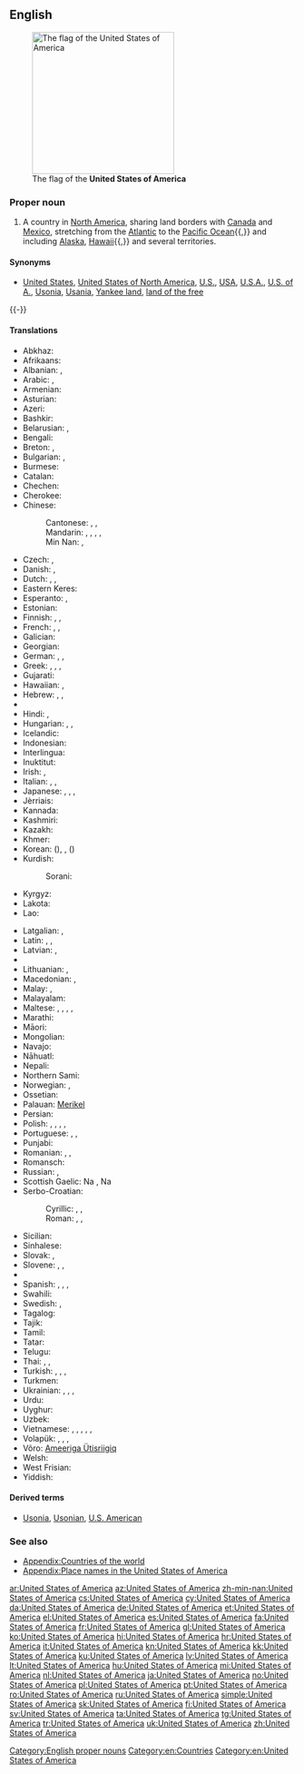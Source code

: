 ==English==
{{wikipedia|United States|United States of America}}
[[Image:Flag of the United States.svg|right|thumb|250px|The flag of the '''United States of America''']]

===Proper noun===
{{en-proper noun|head=the [[united|United]] [[states|States]] [[of]] [[America]]}}

# A country in [[North America]], sharing land borders with [[Canada]] and [[Mexico]], stretching from the [[Atlantic Ocean|Atlantic]] to the [[Pacific Ocean]]{{,}} and including [[Alaska]], [[Hawaii]]{{,}} and several territories.

====Synonyms====
* {{sense|country in North America}} [[United States]], [[United States of North America]], [[U.S.]], [[USA]], [[U.S.A.]], [[U.S. of A.]], [[Usonia]], [[Usania]], [[Yankee land]], [[land of the free]]

{{-}}

====Translations====
{{trans-top|Country in North America}}
* Abkhaz: {{t-|ab|Америка Еиду Аштатқәа|tr=Amerika Eidu Aštatķwa|sc=Cyrl}}
* Afrikaans: {{t-|af|Verenigde State van Amerika}}
* Albanian: {{t-|sq|Shtete e Bashkuara të Amerikës}}, {{t+|sq|SHBA}}
* Arabic: {{t+|ar|الولايات المتحدة الأمريكية|f-p|tr=al-wilayāt al-muttáḥidat al-ʾamrikíyya}}, {{t-|ar|الولايات المتحدة|f-p|tr=al-wilayāt al-muttáḥida}}
* Armenian: {{t-|hy|Ամերիկայի Միացյալ Նահանգներ|tr=Amerikayi Miac'yal Nahangner}}
* Asturian: {{t+|ast|Estaos Xuníos d'América|m-p}}
* Azeri: {{t+|az|Amerika Birləşmiş Ştatları}}
* Bashkir: {{tø|ba|Америка Ҡушма Штаттары|tr=Amerika Qušma Štattarı|sc=Cyrl}}
* Belarusian: {{t-|be|Злучаныя Штаты Амерыкі|m-p|tr=Zlúčanyja Štáty Améryki}}, {{t-|be|ЗША|m-p|tr=ze-še-á}}
* Bengali: {{t-|bn|মার্কিন যুক্তরাষ্ট্র|tr=markin juktôrashţrô|sc=Beng}}
* Breton: {{t-|br|Stadoù-Unanet Amerika|f-p}}, {{t-|br|SUA}}
* Bulgarian: {{t-|bg|Съединени Американски Щати|m-p|tr=Sǎedinéni Amerikánski Štáti}}, {{t-|bg|САЩ|m-p|tr=sašt}}
* Burmese: {{t-|my|အမေရိကန်ပြည်ထောင်စုသမတနိုင်ငံ|sc=Mymr|tr=ămeri.kan pyidaungzu. thămăta. naingngan}}
* Catalan: {{t-|ca|Estats Units d'Amèrica|m-p}}
* Chechen: {{tø|ce|Американ Цхьанакхетта Штаташ|tr=Amerikan Cẋanaqetta Štataš}}
* Cherokee: {{t|chr|ᏌᏊᎢᏳᎾᎵᏍᏔᏅᏍᎦᏚᎩ ᎾᎿ ᎠᎺᏰᏟ|sc=Cher}}
* Chinese:
*: Cantonese: {{tø|yue|美利堅合眾國|tr=mei5lei6gin1hap6zung3gwok3|sc=Hani}}, {{tø|yue|美國|tr=mei5gwok3|sc=Hani}}, {{tø|yue|美|tr=mei5|sc=Hani}}
*: Mandarin: {{t|cmn|美利堅合眾國|sc=Hani}}, {{t-|cmn|美利坚合众国|tr=[[Měilìjiān Hézhòngguó]]|sc=Hani}}, {{t-|cmn|美國|sc=Hani}}, {{t-|cmn|美国|tr=[[Měiguó]]|sc=Hani}}, {{t-|cmn|美|tr=[[Měi]]-|sc=Hani}}
*: Min Nan: {{t-|nan|米國|sc=Hans}}, {{t+|nan|米国|tr=[[Bí-kok]]|sc=Hans}}
* Czech: {{t+|cs|Spojené státy americké|m-p}}, {{t-|cs|Spojené státy|m-p}}
* Danish: {{t-|da|Amerikas Forenede Stater}}, {{t-|da|Forenede Stater}}
* Dutch: {{t+|nl|Verenigde Staten van Amerika|f-p}}, {{t+|nl|Verenigde Staten}}, {{t-|nl|VS}}
* Eastern Keres: {{tø|kee|'Amelika-hui-pu-'ia}}
* Esperanto: {{t+|eo|Usono}}, {{t+|eo|Unuiĝintaj Ŝtatoj de Ameriko}}
* Estonian: {{t+|et|Ameerika Ühendriigid}}
* Finnish: {{t+|fi|Amerikan yhdysvallat}}, {{t+|fi|Yhdysvallat}}, {{t+|fi|USA}}
* French: {{t+|fr|États-Unis d'Amérique|m-p}}, {{t+|fr|États-Unis|m-p}}, {{t-|fr|É-U}}
* Galician: {{t+|gl|Estados Unidos de América|m-p}}
* Georgian: {{t-|ka|ამერიკის შეერთებული შტატები|tr=amerikis šeert'ebuli štatebi|sc=Geor}}
* German: {{t+|de|Vereinigte Staaten von Amerika|m-p}}, {{t+|de|Vereinigte Staaten|m-p}}, {{t+|de|USA|m-p|f-s}}
* Greek: {{t+|el|Ηνωμένες Πολιτείες της Αμερικής|f-p|tr=Inoménes Politeíes tis Amerikís}} {{qualifier|official}}, {{t-|el|Ηνωμένες Πολιτείες Αμερικής|f-p|tr=Inoménes Politeíes Amerikís}}, {{t+|el|Ηνωμένες Πολιτείες|f-p|tr=Inoménes Politeíes}}, {{t+|el|ΗΠΑ|f-p|tr=IPA}}
* Gujarati: {{t-|gu|સંયુકત રાજ્ય અમેરિકા|tr=sanyukat rājya amērikā|sc=Gujr}}
* Hawaiian: {{tø|haw|ʻAmelika Huipūʻia}}, {{tø|haw|ʻAmelika Hui}}
* Hebrew: {{t-|he|ארצות הברית של אמריקה|tr=Artsot ha-Brit shel Amerika}}, {{t+|he|ארצות הברית|tr=Artsot ha-Brit}}, {{t-|he|ארה״ב|tr=ARH-B}}
* {{trreq|hil}}
* Hindi: {{t-|hi|संयुक्त राज्य अमरीका|tr=sanyukta rājya amrīkā}}, {{t-|hi|संयुक्त राष्ट्र अमरीका|tr=sanyukta rāṣṭra amrīkā}}
* Hungarian: {{t+|hu|Amerikai Egyesült Államok}}, {{t+|hu|Egyesült Államok}}, {{t+|hu|USA}}
* Icelandic: {{t-|is|Bandaríka|n}}
* Indonesian: {{t-|id|Amerika Serikat}}
* Interlingua: {{t-|ia|Statos Unite de America}}
* Inuktitut: {{t|iu|ᐊᒥᐊᓕᑲ|sc=Cans}}
* Irish: {{t-|ga|Stáit Aontaithe Mheiriceá}}, {{t-|ga|Meiriceá}}
* Italian: {{t+|it|Stati Uniti d'America|m-p}}, {{t+|it|Stati Uniti|m-p}}, {{t-|it|SUA}}
* Japanese: {{t+|ja|米国|tr=べいこく, Béikoku}}, {{t+|ja|アメリカ合衆国|tr=アメリカがっしゅうこく, Amerika Gasshūkoku}}, {{t+|ja|米|tr=べい, Bei-}}, {{t+|ja|アメリカ|tr=Amerika|sc=Jpan}}
* Jèrriais: {{tø|roa-jer|Êtats Unnis d'Améthique|m-p}}
* Kannada: {{t-|kn|ಅಮೇರಿಕ ಸಂಯುಕ್ತ ಸಂಸ್ಥಾನ|tr=amērik sanyukta sansthān|sc=Knda}}
* Kashmiri: {{t-|ks|संयुक्त राज्‍य अमेरिका|tr=sanyukta rājya amerikā|sc=ks-Arab}}
* Kazakh: {{t|kk|Америка Құрама Штаттары|tr=Amerika Qurama Ştattarı|sc=Cyrl}}
* Khmer: {{t-|km|សហរដ្ឋអាមេរិក|tr=sahā rōŭt āmērik|sc=Khmr}}
* Korean: {{t+|ko|미국|tr=Miguk|sc=Kore}} ({{t+|ko|美國|sc=Kore}}), {{t+|ko|아메리카 합중국|tr=Amerika Hapjungguk|sc=Kore}}, {{t-|ko|미합중국|tr=Mihapjungguk|sc=Kore}} ({{t-|ko|美合衆國|sc=Kore}})
* Kurdish:
*: Sorani: {{t-|ku|دەولەتێن یەکبوویییێن ئەمەریکایێ|tr=Dewletên Yekbûyîyên Emerîkayê|sc=ku-Arab}}
* Kyrgyz: {{t-|ky|Америка Кошмо Штаттары|tr=Amerika Koşmo Ştattarı|sc=Cyrl}}
* Lakota: {{tø|lkt|Mílahaŋska Tȟamákȟočhe}}
* Lao: {{t-|lo|ສະຫະລັດອະເມລິກາ|tr=saha lat 'ameelikaa|sc=Laoo}}
{{trans-mid}}
* Latgalian: {{tø|ltg|Amerikys Saškiertuos Vaļsteibys}}, {{tø|ltg|ASV}}
* Latin: {{t-|la|Civitates Foederatae Americae}}, {{t-|la|Respublicae Unitae Americae}}, {{t-|la|Status Uniti Americae}}
* Latvian: {{t+|lv|Amerikas Savienotās Valstis}}, {{t-|lv|ASV}}
* {{trreq|lzz}}
* Lithuanian: {{t+|lt|Jungtinės Amerikos Valstijos}}, {{t+|lt|JAV}}
* Macedonian: {{t-|mk|Соединети Американски Држави|f-p|tr=Soedíneti Ameríkanski D'ržavi}}, {{t-|mk|САД|f-p|tr=SAD}}
* Malay: {{t-|ms|Amerika Syarikat}}, {{t-|ms|AS}}
* Malayalam: {{t-|ml|അമേരിക്കൻ ഐക്യനാടുകൾ|sc=Mlym}}
* Maltese: {{t-|mt|Stati Uniti ta' l-Amerika}}, {{t-|mt|l-Istati Uniti ta' l-Amerika}}, {{t-|mt|Stati Uniti}}, {{t-|mt|l-Istati Uniti}}, {{t-|mt|USA}}
* Marathi: {{t-|mr|अमेरिकेची संयुक्त संस्थाने|tr=amerikecī sanyukta sansthāne|sc=Deva}}
* Māori: {{t|mi|Hononga-o-Amerika}}
* Mongolian: {{t+|mn|Америкийн Нэгдсэн Улс|tr=Amerikiyn Negdsen Uls|sc=Cyrl}}
* Navajo: {{tø|nv|Wááshindoon bikéyah ałhidadiidzooígíí}}
* Nāhuatl: {{t|nah|Tlacetilīlli Tlahtohcāyōtl Ixachitlān}}
* Nepali: {{t-|ne|संयुक्त राज्य अमेरिका|tr=sanyukta rājya amerikā|sc=Deva}}
* Northern Sami: {{tø|se|Amerihká ovttastuvvan stáhtat}}
* Norwegian: {{t+|no|Amerikas forente stater}}, {{t-|no|De forente stater}}
* Ossetian: {{tø|os|Америкӕйы Иугонд Штаттӕ|tr=Amerikæjy Iugond Štattæ|sc=Cyrl}}
* Palauan: [[Merikel]]
* Persian: {{t-|fa|ایالات متحده آمریکا|tr=Eyâlât-e Mottahede-ye Âmrikâ|alt=ایالات متحدۀ آمریکا|sc=fa-Arab}}
* Polish: {{t+|pl|Stany Zjednoczone Ameryki|m-p}}, {{t-|pl|Stany Zjednoczone Ameryki Północnej}}, {{t+|pl|Stany Zjednoczone}}, {{qualifier|colloquial}} {{t+|pl|Stany}}, {{t+|pl|USA}}
* Portuguese: {{t+|pt|Estados Unidos da América|m-p}}, {{t+|pt|Estados Unidos|m-p}}, {{t+|pt|EUA}}
* Punjabi: {{t-|pa|ਸੰਯੁਕਤ ਰਾਜ ਅਮਰੀਕਾ|tr=sayukat rāj amrīkā|sc=Guru}}
* Romanian: {{t+|ro|Statele Unite ale Americii|f-p}}, {{t+|ro|SUA}}, {{t-|ro|Statele Unite|n-p}}
* Romansch: {{t-|rm|Stadis Unids da l'America|m}}
* Russian: {{t+|ru|Соединённые Штаты Америки|m-p|tr=Sojedinjónnyje Štáty Amériki}}, {{t+|ru|США|m-p|tr=sɛ-šɛ-á}}
* Scottish Gaelic: Na {{t-|gd|Stàitean Aonaichte|f-p}}, Na {{t-|gd|Stàitean Aonaichte na h-Aimeireaga|f-p}}
* Serbo-Croatian:
*: Cyrillic: {{t-|sh|Сједињене Америчке Државе|f-p|sc=Cyrl}}, {{t-|sh|Америка|f}}, {{t-|sh|САД|f-p|sc=Cyrl}}
*: Roman: {{t+|sh|Sjedinjene Američke Države|f-p}}, {{t-|sh|Amerika}}, {{t-|sh|SAD|f-p}}
* Sicilian: {{t-|scn|Stati Uniti dâ Mèrica|m-p}}
* Sinhalese: {{t-|si|ඇමරිකානු එක්සත් ජනපදය|tr=æmarikānu eksat janapadaya|sc=Sinh}}
* Slovak: {{t-|sk|Spojené Štáty Americké|m-p}}, {{t-|sk|USA}}
* Slovene: {{t-|sl|Združene države Amerike|f-p}}, {{t-|sl|Združene države|f-p}}, {{t+|sl|ZDA}}
* {{trreq|st}}
* Spanish: {{t+|es|Estados Unidos de América|m-p}}, {{t+|es|Estados Unidos|m-p}}, {{t-|es|EE. UU.|m-p}}, {{t-|es|EEUU|m-p}}
* Swahili: {{t-|sw|Muungano wa Madola ya Amerika}}
* Swedish: {{t+|sv|Amerikas förenta stater}}, {{t+|sv|Förenta staterna}}
* Tagalog: {{t-|tl|Estados Unidos ng Amerika}}
* Tajik: {{t-|tg|Иёлоти Муттаҳидаи Амриқо|tr=Iyoloti Muttahidai Amriqo|sc=Cyrl}}
* Tamil: {{t+|ta|அமெரிக்க ஐக்கிய நாடு|tr=amerikka aikkiya nāṭu|sc=Taml}}
* Tatar: {{t-|tt|Америка Кушма Штатлары|tr=Amerika Quşma Ştatları|sc=Cyrl}}
* Telugu: {{t+|te|అమెరికా సంయుక్త రాష్ట్రాలు|tr=amerikā sanyukta rāṣṭrAlu|sc=Telu}}
* Thai: {{t+|th|สหรัฐอเมริกา|tr=sàhà rát àmayrígaa}}, {{t-|th|อเมริกา|tr=àmayrígaa}}, {{t-|th|ประเทศสหรัฐอเมริกา|tr=bpràtêt sàhà rát àmayrígaa}}
* Turkish: {{t+|tr|Amerika Birleşik Devletleri}}, {{t-|tr|Birleşik Devletler}}, {{t+|tr|ABD}}, {{t+|tr|Amerika}}
* Turkmen: {{t-|tk|Amerikanyň Birleşen Ştatlary}}
* Ukrainian: {{t+|uk|Сполучені Штати Америки|m-p|tr=Spolúčeni Štáty Améryki}}, {{t+|uk|США|m-p|tr=se-še-á}}, {{t-|uk|Злучені Штати Америки|m-p|tr=Zlúčeni Štáty Améryki}}, {{t-|uk|ЗША|m-p|tr=ze-še-á}}
* Urdu: {{t-|ur|ریاستہائے متحدہ امریکہ|tr=riyaastahaa'e muttaHidah amriikaa}}
* Uyghur: {{t-|ug|ئامېرىكا قوشما شتاتلىرى|tr=’amerika quşma ştatleri|sc=Arab}}
* Uzbek: {{t-|uz|Amerika Qo'shma Shtatlari}}
* Vietnamese: {{t+|vi|Hoa Kỳ}}, {{t-|vi|Nước Mỹ}}, {{t-|vi|Mỹ Quốc}}, {{t-|vi|Hợp chúng quốc Hoa Kỳ}}, {{t-|vi|HK}}, {{t+|vi|Mỹ}}
* Volapük: {{t+|vo|Lamerikän}}, {{t-|vo|Tats-Pebalöl Nolüda-Meropa}}, {{t-|vo|Tats-Pebalöl Meropa}}, {{t+|vo|Tats-Pebalöl}}
* Võro: [[Ameeriga Ütisriigiq]]
* Welsh: {{t+|cy|Unol Daleithiau America}}
* West Frisian: {{t+|fy|Feriene Steaten fan Amearika}}
* Yiddish: {{t-|yi|פֿאַראייניקטע שטאַטן|p|tr=Fareynikte Shtatn}}
{{trans-bottom}}

====Derived terms====
* [[Usonia]], [[Usonian]], [[U.S. American]]

===See also===
* [[Appendix:Countries of the world]]
* [[Appendix:Place names in the United States of America]]

[[Category:English proper nouns]]
[[Category:en:Countries]]
[[Category:en:United States of America]]

[[ar:United States of America]]
[[az:United States of America]]
[[zh-min-nan:United States of America]]
[[cs:United States of America]]
[[cy:United States of America]]
[[da:United States of America]]
[[de:United States of America]]
[[et:United States of America]]
[[el:United States of America]]
[[es:United States of America]]
[[fa:United States of America]]
[[fr:United States of America]]
[[gl:United States of America]]
[[ko:United States of America]]
[[hi:United States of America]]
[[hr:United States of America]]
[[it:United States of America]]
[[kn:United States of America]]
[[kk:United States of America]]
[[ku:United States of America]]
[[lv:United States of America]]
[[lt:United States of America]]
[[hu:United States of America]]
[[mi:United States of America]]
[[nl:United States of America]]
[[ja:United States of America]]
[[no:United States of America]]
[[pl:United States of America]]
[[pt:United States of America]]
[[ro:United States of America]]
[[ru:United States of America]]
[[simple:United States of America]]
[[sk:United States of America]]
[[fi:United States of America]]
[[sv:United States of America]]
[[ta:United States of America]]
[[tg:United States of America]]
[[tr:United States of America]]
[[uk:United States of America]]
[[zh:United States of America]]